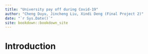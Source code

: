 ```yaml
--- 
title: "University pay off during Covid-19"
author: "Cheng Duyu, Jincheng Liu, Xindi Deng (Final Project 2)"
date: "`r Sys.Date()`"
site: bookdown::bookdown_site
---
```


# Introduction

